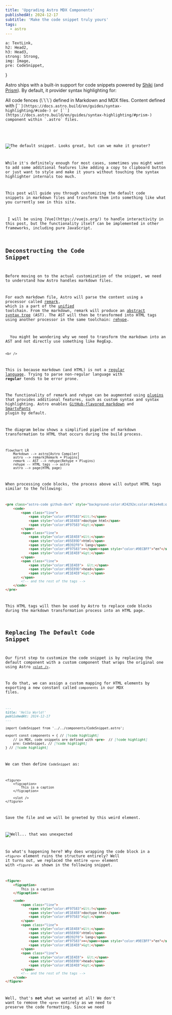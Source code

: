 ```yaml
---
title: 'Upgrading Astro MDX Components'
publishedAt: 2024-12-17
subtitle: 'Make the code snippet truly yours'
tags:
  - astro
---
```






	a: TextLink,
	h2: Head2,
	h3: Head3,
	strong: Strong,
	img: Image,
	pre: CodeSnippet,
}

Astro ships with a built-in support for code snippets powered by [Shiki](https://shiki.style/) (and [Prism](https://docs.astro.build/en/guides/syntax-highlighting/#markdown-code-blocks)).
By default, it provider syntax highlighting for:

<dl class=":uno: space-y-2">
  <ListTitle class="font-normal">
    All code fences (\`\`\`) defined in Markdown and MDX files.
  </ListTitle>
  <ListTitle class="font-normal">
    Content defined with [`<Code />`](https://docs.astro.build/en/guides/syntax-highlighting/#code-) or [`<Prism />`](https://docs.astro.build/en/guides/syntax-highlighting/#prism-) component within `.astro` files.
  </ListTitle>
</dl>

![The default snippet. Looks great, but can we make it greater?](https://res.cloudinary.com/namchee/image/upload/v1734152131/posts/supercharing-astro-code-snippet/default-snippet.png)

While it's definitely enough for most cases, sometimes you might want to add some additional features like adding a copy to clipboard button or just want to style and make it yours without touching the syntax highlighter internals too much.

This post will guide you through customizing the default code snippets in markdown files and transform them into something like what you currently see in this site.

<Quote>
 I will be using [Vue](https://vuejs.org/) to handle interactivity in this post, but the functionality itself can be implemented in other frameworks, including pure JavaScript.
</Quote>

## Deconstructing the Code Snippet

Before moving on to the actual customization of the snippet, we need to understand how Astro handles markdown files.

For each markdown file, Astro will parse the content using a processor called [remark](https://github.com/withastro/astro/tree/main/packages/markdown/remark),  which is a part of the
[unified](https://unifiedjs.com/) toolchain. From the markdown, remark will produce an [abstract syntax tree](https://en.wikipedia.org/wiki/Abstract_syntax_tree) (AST). The AST will
then be transformed into HTML tags using another processor in the same toolchain: [rehype](https://github.com/rehypejs/rehype).

<Quote>
  You might be wondering why we need to transform the markdown into an AST and not directly use something like RegExp.

	<br />

  This is because markdown (and HTML) is not a [regular language](https://en.wikipedia.org/wiki/Regular_language). Trying to parse non-regular language with **regular** tends to be error prone.
</Quote>

The functionality of remark and rehype can be augmented using [plugins](https://unifiedjs.com/learn/guide/create-a-rehype-plugin/) that provides additional features,
such as custom syntax and syntax highlighting. Astro enables [GitHub-flavored markdown](https://github.github.com/gfm/) and [SmartyPants](https://github.com/silvenon/remark-smartypants)
plugin by default.

The diagram below shows a simplified pipeline of markdown transformation to HTML that occurs during the build process.

```mermaid
flowchart LR
	Markdown --> astro[Astro Compiler]
	astro --> remark[Remark + Plugins]
	remark -- AST --> rehype(Rehype + Plugins)
	rehype -- HTML tags --> astro
	astro --> page(HTML page)
```

When processing code blocks, the process above will output HTML tags similar to the following:

```html title=Example HTML output of a code block. Looks pretty complex isn't it?, no-lang
<pre class="astro-code github-dark" style="background-color:#24292e;color:#e1e4e8;overflow-x:auto" tabindex="0" data-language="js">
	<code>
		<span class="line">
			<span style="color:#F97583">&lt;!</span>
			<span style="color:#E1E4E8">doctype html</span>
			<span style="color:#F97583">&gt;</span>
		</span>
		<span class="line">
			<span style="color:#E1E4E8">&lt;</span>
			<span style="color:#85E89D">html</span>
			<span style="color:#B392F0"> lang</span>
			<span style="color:#F97583">=</span><span style="color:#9ECBFF">"en"</span>
			<span style="color:#E1E4E8">&gt;</span>
		</span>
		<span class="line">
			<span style="color:#E1E4E8">  &lt;</span>
			<span style="color:#85E89D">head</span>
			<span style="color:#E1E4E8">&gt;</span>
		</span>
		<!-- and the rest of the tags -->
	</code>
</pre>
```

This HTML tags will then be used by Astro to replace code blocks during the markdown
transformation process into an HTML page.

## Replacing The Default Code Snippet

Our first step to customize the code snippet is by replacing the default component with
a custom component that wraps the original one using Astro [`<slot />`](https://docs.astro.build/en/basics/astro-components/#slots).

To do that, we can assign a custom mapping for HTML elements by exporting a new constant
called `components` in our MDX files.

```markdown title=hello-world.mdx
---
title: 'Hello World!'
publishedAt: 2024-12-17
---

import CodeSnippet from '../../components/CodeSnippet.astro';

export const components = { // [!code highlight]
	// in MDX, code snippets are defined with <pre>  // [!code highlight]
	pre: CodeSnippet, // [!code highlight]
} // [!code highlight]
```

We can then define `CodeSnippet` as:

```astro title=CodeSnippet.astro
<figure>
	<figcaption>
		This is a caption
	</figcaption>

	<slot />
</figure>

```

Save the file and we will be greeted by this weird element.

![Well... that was unexpected](https://res.cloudinary.com/namchee/image/upload/v1734274270/posts/supercharing-astro-code-snippet/first-try.png)

So what's happening here? Why does wrapping the code block in a `<figure>` element ruins the structure entirely? Well it turns out, we replaced
the entire `<pre>` element with `<figure>` as shown in the following snippet.

```html title=Should we replace the <pre>?
<figure>
	<figcaption>
		This is a caption
	</figcaption>

	<code>
		<span class="line">
			<span style="color:#F97583">&lt;!</span>
			<span style="color:#E1E4E8">doctype html</span>
			<span style="color:#F97583">&gt;</span>
		</span>
		<span class="line">
			<span style="color:#E1E4E8">&lt;</span>
			<span style="color:#85E89D">html</span>
			<span style="color:#B392F0"> lang</span>
			<span style="color:#F97583">=</span><span style="color:#9ECBFF">"en"</span>
			<span style="color:#E1E4E8">&gt;</span>
		</span>
		<span class="line">
			<span style="color:#E1E4E8">  &lt;</span>
			<span style="color:#85E89D">head</span>
			<span style="color:#E1E4E8">&gt;</span>
		</span>
		<!-- and the rest of the tags -->
	</code>
</figure>
```

Well, that's **not** what we wanted at all! We don't want to remove the `<pre>` entirely as we need to preserve
the code formatting. Since we need
